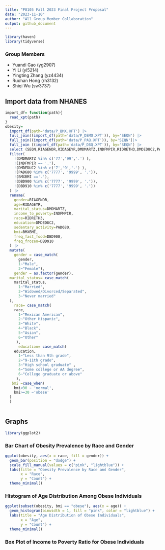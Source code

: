 ```yaml
---
title: "P8105 Fall 2023 Final Project Proposal"
date: "2023-11-10"
author: "All Group Member Collaboration"
output: github_document
---
```


```r
library(haven)
library(tidyverse)
```

### Group Members

- Yuandi Gao (yg2907) 
- Yi Li (yl5214)
- Yingting Zhang (yz4434)
- Ruohan Hong (rh3132)
- Shiqi Wu (sw3737)

## Import data from NHANES
```r
import_df= function(path){
  read_xpt(path)
}
obesity=
  import_df(path='data/P_BMX.XPT') |> 
  full_join((import_df(path='data/P_DEMO.XPT')), by='SEQN') |>
  full_join((import_df(path='data/P_PAQ.XPT')), by='SEQN')|>
  full_join ((import_df(path='data/P_DBQ.XPT')), by='SEQN') |> 
  select (SEQN,RIAGENDR,RIDAGEYR,DMDMARTZ,INDFMPIR,RIDRETH3,DMDEDUC2,PAD680,BMXBMI,DBD900,DBD910) |> 
  filter(
    !(DMDMARTZ %in% c('77','99','.') ),
    !(INDFMPIR == '.'),
    !(DMDEDUC2 %in% c('7','9','.') ),
    !(PAD680 %in% c('7777', '9999', '.')),
    !(BMXBMI =='.'),
    !(DBD900 %in% c('7777', '9999', '.')),
    !(DBD910 %in% c('7777', '9999', '.'))
  ) |> 
  rename(
    gender=RIAGENDR,
    age=RIDAGEYR,
    marital_status=DMDMARTZ,
    income_to_poverty=INDFMPIR,
    race=RIDRETH3,
    education=DMDEDUC2,
    sedentary_activity=PAD680,
    bmi=BMXBMI,
    freq_fast_food=DBD900,
    freq_frozen=DBD910
  ) |> 
  mutate(
    gender = case_match(
      gender,
      1~"Male",
      2~"Female"),
    gender = as.factor(gender),
  marital_status= case_match(
    marital_status,
      1~"Married",
      2~"Widowed/Divorced/Separated",
      3~"Never married"
  ),
    race= case_match(
    race,
      1~"Mexican American",
      2~"Other Hispanic",
      3~"White",
      4~"Black",
      5~"Asian",
      6~"Other"
     ),
      education= case_match(
    education,
      1~"Less than 9th grade",
      2~"9-11th grade",
      3~"High school graduate" ,
      4~"Some college or AA degree",
      6~"College graduate or above"
     ),
   bmi =case_when(
    bmi<30 ~ 'normal',
    bmi>=30 ~'obese'
  )
  )
  
```


## Graphs
```r
library(ggplot2)
```

### Bar Chart of Obesity Prevalence by Race and Gender
```r
ggplot(obesity, aes(x = race, fill = gender)) +
  geom_bar(position = "dodge") +
  scale_fill_manual(values = c("pink", "lightblue")) +
  labs(title = "Obesity Prevalence by Race and Gender",
       x = "Race",
       y = "Count") +
  theme_minimal()
```

### Histogram of Age Distribution Among Obese Individuals
```r
ggplot(subset(obesity, bmi == "obese"), aes(x = age)) +
  geom_histogram(binwidth = 1, fill = "pink", color = "lightblue") +
  labs(title = "Age Distribution of Obese Individuals",
       x = "Age",
       y = "Count") +
  theme_minimal()
```

### Box Plot of Income to Poverty Ratio for Obese Individuals
```r

```

